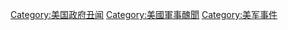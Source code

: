 [[Category:美国政府丑闻|Category:美国政府丑闻]]
[[Category:美國軍事醜聞|Category:美國軍事醜聞]]
[[Category:美军事件|Category:美军事件]]